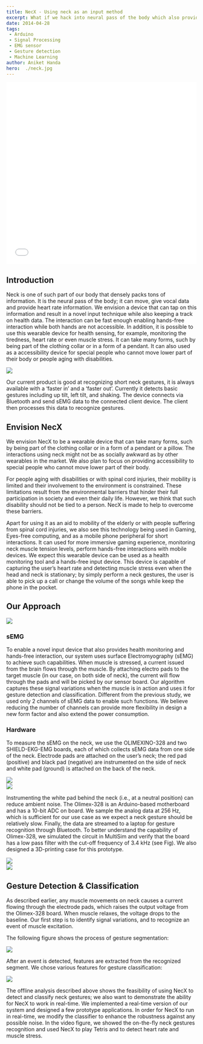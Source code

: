 ```yaml
---
title: NecX - Using neck as an input method
excerpt: What if we hack into neural pass of the body which also provides vocal, movement and heart rate information?
date: 2014-04-28
tags:
 - Arduino
 - Signal Processing
 - EMG sensor
 - Gesture detection
 - Machine Learning
author: Aniket Handa
hero:  ./neck.jpg
---
```


<div style="height: 480px">
  <iframe src="//player.vimeo.com/video/98090453?title=0&amp;byline=0&amp;portrait=0" width="100%" height="100%" frameborder="0" webkitallowfullscreen mozallowfullscreen allowfullscreen></iframe>
</div>

## Introduction

Neck is one of such part of our body that densely packs tons of information. It is the neural pass of the body; it can move, give vocal data and provide heart rate information. We envision a device that can tap on this information and result in a novel input technique while also keeping a track on health data. The interaction can be fast enough enabling hands-free interaction while both hands are not accessible. In addition, it is possible to use this wearable device for health sensing, for example, monitoring the tiredness, heart rate or even muscle stress. It can take many forms, such by being part of the clothing collar or in a form of a pendant. It can also used as a accessibility device for special people who cannot move lower part of their body or people aging with disabilities.

<div className="Image__Small">
  <img src="./Fig1-reduce.jpg" />
</div>

Our current product is good at recognizing short neck gestures, it is always available with a ‘faster in’ and a ‘faster out’. Currently it detects basic gestures including up tilt, left tilt, and shaking. The device connects via Bluetooth and send sEMG data to the connected client device. The client then processes this data to recognize gestures.

## Envision NecX

We envision NecX to be a wearable device that can take many forms, such by being part of the clothing collar or in a form of a pendant or a pillow. The interactions using neck might not be as socially awkward as by other wearables in the market. We also plan to focus on providing accessibility to special people who cannot move lower part of their body.

For people aging with disabilities or with spinal cord injuries, their mobility is limited and their involvement to the environment is constrained. These limitations result from the environmental barriers that hinder their full participation in society and even their daily life. However, we think that such disability should not be tied to a person. NecX is made to help to overcome these barriers.

Apart for using it as an aid to mobility of the elderly or with people suffering from spinal cord injuries, we also see this technology being used in Gaming, Eyes-free computing, and as a mobile phone peripheral for short interactions. It can used for more immersive gaming experience, monitoring neck muscle tension levels, perform hands-free interactions with mobile devices. We expect this wearable device can be used as a health monitoring tool and a hands-free input device. This device is capable of capturing the user’s heart rate and detecting muscle stress even when the head and neck is stationary; by simply perform a neck gestures, the user is able to pick up a call or change the volume of the songs while keep the phone in the pocket.

## Our Approach

<div className="Image__Small">
  <img src="./Fig2.png" />
</div>

### sEMG

To enable a novel input device that also provides health monitoring and hands-free interaction, our system uses surface Electromyography (sEMG) to achieve such capabilities.  When muscle is stressed, a current issued from the brain flows through the muscle. By attaching electro pads to the target muscle (in our case, on both side of neck), the current will flow through the pads and will be picked by our sensor board. Our algorithm captures these signal variations when the muscle is in action and uses it for gesture detection and classification. Different from the previous study, we used only 2 channels of sEMG data to enable such functions. We believe reducing the number of channels can provide more flexibility in design a new form factor and also extend the power consumption.

### Hardware

To measure the sEMG on the neck, we use the OLIMEXINO-328 and two SHIELD-EKG-EMG boards, each of which collects sEMG data from one side of the neck. Electrode pads are attached on the user’s neck; the red pad (positive) and black pad (negative) are instrumented on the side of neck and white pad (ground) is attached on the back of the neck. 

<div className="Image__Small">
  <img src="./board.png" />
</div>

<div className="Image__Small">
  <img src="./pad.jpg" />
</div>

Instrumenting the white pad behind the neck (i.e., at a neutral position) can reduce ambient noise. The Olimex-328 is an Arduino-based motherboard and has a 10-bit ADC on board. We sample the analog data at 256 Hz, which is sufficient for our use case as we expect a neck gesture should be relatively slow. Finally, the data are streamed to a laptop for gesture recognition through Bluetooth. To better understand the capability of Olimex-328, we simulated the circuit in MultiSim and verify that the board has a low pass filter with the cut-off frequency of 3.4 kHz (see Fig). We also designed a 3D-printing case for this prototype.

<div className="Image__Small">
  <img src="./version-2-2.jpg" />
</div>

<div className="Image__Small">
  <img src="./version-2-3.jpg" />
</div>

## Gesture Detection & Classification

As described earlier, any muscle movements on neck causes a current flowing through the electrode pads, which raises the output voltage from the Olimex-328 board. When muscle relaxes, the voltage drops to the baseline. Our first step is to identify signal variations, and to recognize an event of muscle excitation.

The following figure shows the process of gesture segmentation:

<div className="Image__Small">
  <img src="./gesture-detection.jpg" />
</div>

After an event is detected, features are extracted from the recognized segment. We chose various features for gesture classification: 

<div className="Image__Small">
  <img src="./gesture-classification.jpg" />
</div>

The offline analysis described above shows the feasibility of using NecX to detect and classify neck gestures; we also want to demonstrate the ability for NecX to work in real-time. We implemented a real-time version of our system and designed a few prototype applications. In order for NecX to run in real-time, we modify the classifier to enhance the robustness against any possible noise. In the video figure, we showed the on-the-fly neck gestures recognition and used NecX to play Tetris and to detect heart rate and muscle stress. 


